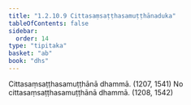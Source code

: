 ```yaml
---
title: "1.2.10.9 Cittasaṃsaṭṭhasamuṭṭhānaduka"
tableOfContents: false
sidebar:
  order: 14
type: "tipitaka"
basket: "ab"
book: "dhs"
---
```



<DynamicBreadcrumb />

<Division number="85" book="dhs" bookNo="29" page="12">

<Paragraph number="202" book="dhs">
Cittasaṃsaṭṭhasamuṭṭhānā dhammā. (<Emphasis>1207, 1541</Emphasis>)
</Paragraph>

<Paragraph number="203" book="dhs">
No cittasaṃsaṭṭhasamuṭṭhānā dhammā. (<Emphasis>1208, 1542</Emphasis>)
</Paragraph>
</Division>